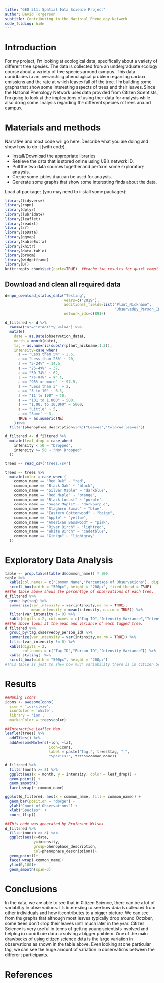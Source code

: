 ```yaml
---
title: "GEO 511: Spatial Data Science Project"
author: David Torgerson
subtitle: Contributing to the National Phenology Network
code_folding: hide
---
```


# Introduction
For my project, I'm looking at ecological data, specifically about a variety of different tree species. The data is collected from an undergraduate ecology course about a variety of tree species around campus. This data contributes to an overarching phenological problem regarding carbon emissions and the rate at which leaves fall off the tree. I'm building some graphs that show some interesting aspects of trees and their leaves. Since the National Phenology Network uses data provided from Citizen Scientists, I'm going to look at the implications of using their data for analysis while also doing some analysis regarding the different species of trees around campus. 

# Materials and methods

Narrative and most code will go here.  Describe what you are doing and show how to do it (with code).

* Install/Download the appropriate libraries
* Retrieve the data that is stored online using UB's network ID.
* Pull the two data sources together and perform some exploratory analysis.
* Create some tables that can be used for analysis.
* Generate some graphs that show some interesting finds about the data.

Load all packages (you may need to install some packages):

```r
library(tidyverse)
library(rnpn)
library(dplyr)
library(lubridate)
library(leaflet)
library(readxl)
library(sf)
library(spData)
library(ggmap)
library(kableExtra)
library(knitr)
library(data.table)
library(broom)
library(widgetframe)
library(DT)
knitr::opts_chunk$set(cache=TRUE)  ##cache the results for quick compiling
```

## Download and clean all required data
```r
d=npn_download_status_data("Testing",
                           years=c('2019'),
                           additional_fields=list("Plant_Nickname",
                                                  "ObservedBy_Person_ID"),
                           network_ids=c(891))

d_filtered <- d %>%
  rename("a"="intensity_value") %>% 
  mutate(
    date = as.Date(observation_date),
    month = month(date),
    tag = as.numeric(substr(plant_nickname,1,3)),
    intensity=case_when(
      a == "Less than 5%" ~ 2.5,
      a == "Less than 25%" ~ 20,
      a == "5-24%" ~ 14.5,
      a == "25-49%" ~ 37,
      a == "50-74%" ~ 62,
      a == "75-94%" ~ 84.5,
      a == "95% or more"  ~ 97.5,
      a == "Less than 3"  ~ 2,  
      a == "3 to 10" ~ 6.5,
      a == "11 to 100" ~ 50,
      a == "101 to 1,000" ~ 500,
      a == "1,001 to 10,000" ~ 5000,
      a == "Little" ~ 5,
      a == "Some" ~ 3,  
      TRUE ~ as.numeric(NA)
    ))%>%
  filter(phenophase_description%in%c("Leaves","Colored leaves"))

d_filtered <- d_filtered %>%
  mutate(leaf_drop = case_when(
    intensity < 50 ~ "Dropped",
    intensity >= 50 ~ "Not Dropped"
  ))

trees <- read_csv("trees.csv")

trees <- trees %>% 
  mutate(color = case_when (
    common_name == "Red Oak" ~ "red",
    common_name == "Black Oak" ~ "black",
    common_name == "Silver Maple" ~ "darkblue",
    common_name == "Red Maple" ~ "orange",
    common_name == "Black Locust" ~ "purple",
    common_name == "Sugar Maple" ~ "darkpurple",
    common_name == "Staghorn Sumac" ~ "blue",
    common_name == "Eastern Cottonwood" ~ "beige",
    common_name == "Apple" ~ "yellow",
    common_name == "American Basswood" ~ "pink",
    common_name == "River Birch" ~ "lightred",
    common_name == "White Birch" ~ "cadetblue",
    common_name == "Ginkgo" ~ "lightgray"
  ))
```

# Exploratory Data Analysis
```r
table <- prop.table(table(d$common_name)) * 100
table %>%
  kable(col.names = c("Common Name","Percentage of Observations"), digits = 2) %>% kable_styling(full_width = FALSE, fixed_thead = TRUE) %>%
  scroll_box(width = "500px", height = "200px", fixed_thead = TRUE)
##The table above shows the percentage of observations of each tree.
d_filtered %>%
  group_by(tag) %>%
  summarize(var_intensity = var(intensity,na.rm = TRUE),
            mean_intensity = mean(intensity, na.rm = TRUE)) %>%
  filter(var_intensity != 0) %>%
  kable(digits = 2, col.names = c("Tag ID","Intensity Variance","Intensity Average")) %>% kable_styling() %>% scroll_box(width = "500px", height = "200px")
##The above looks at the mean and variance of each tagged tree.
d_filtered %>%
  group_by(tag,observedby_person_id) %>%
  summarize(var_intensity = var(intensity,na.rm = TRUE)) %>%
  filter(var_intensity != 0) %>%
  kable(digits = 2,
        col.names = c("Tag ID","Person ID","Intensity Variance")) %>%
  kable_styling() %>%
  scroll_box(width = "500px", height = "200px")
#This table is just to show how much variability there is in Citizen Science.
```
# Results

```r
##Making Icons
icons <- awesomeIcons(
  icon = 'ios-close',
  iconColor = 'white',
  library = 'ion',
  markerColor = trees$color)

##Interactive Leaflet Map
leaflet(trees) %>% 
  addTiles() %>%
  addAwesomeMarkers(~lon, ~lat,
                    icon=icons,
                    label = paste("Tag:", trees$tag, "|",
                    "Species:", trees$common_name))
```


```r
d_filtered %>%
  filter(month >= 8) %>%
  ggplot(aes(x = month, y = intensity, color = leaf_drop)) +
  geom_point() +
  geom_smooth() +
  facet_wrap(~ common_name)

ggplot(d_filtered, aes(x = common_name, fill = common_name)) +
  geom_bar(position = "dodge") +
  ylab("Count of Observations") +
  xlab("Species") +
  coord_flip()

##This code was generated by Professor Wilson
d_filtered %>% 
  filter(month >= 8) %>%
  ggplot(aes(x=date,
             y=intensity,
             group=phenophase_description,
             col=phenophase_description))+
  geom_point()+
  facet_wrap(~common_name)+
  ylim(0,100)+
  geom_smooth(span=3)
```

# Conclusions
In the data, we are able to see that in Citizen Science, there can be a lot of variability in observations. It's interesting to see how data is collected from other individuals and how it contributes to a bigger picture. We can see from the graphs that although most leaves typically drop around October, some trees don't drop their leaves until much later in the year. Citizen Science is very useful in terms of getting young scientists involved and helping to contribute data to solving a bigger problem. One of the main drawbacks of using citizen science data is the large variation in observations as shown in the table above. Even looking at one particular tag, we can see the huge amount of variation in observations between the different participants. 


# References
